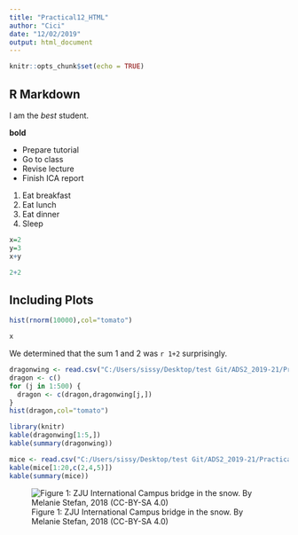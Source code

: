 ```yaml
---
title: "Practical12_HTML"
author: "Cici"
date: "12/02/2019"
output: html_document
---
```


```r
knitr::opts_chunk$set(echo = TRUE)
```

## R Markdown

I am the *best* student.

**bold**

- Prepare tutorial
- Go to class
- Revise lecture
- Finish ICA report

1. Eat breakfast
2. Eat lunch
4. Eat dinner
2. Sleep

```r
x=2
y=3
x+y
```

```r
2+2
```

## Including Plots

```r
hist(rnorm(10000),col="tomato")
```

```r
x
```

We determined that the sum 1 and 2 was `r 1+2` surprisingly.

```r
dragonwing <- read.csv("C:/Users/sissy/Desktop/test Git/ADS2_2019-21/Practicals/Practical12_R_Markdown/dragons.csv")
dragon <- c()
for (j in 1:500) {
  dragon <- c(dragon,dragonwing[j,])
}
hist(dragon,col="tomato")
```

```r
library(knitr)
kable(dragonwing[1:5,])
kable(summary(dragonwing))
```

```r
mice <- read.csv("C:/Users/sissy/Desktop/test Git/ADS2_2019-21/Practicals/Practical12_R_Markdown/mouse_report.csv")
kable(mice[1:20,c(2,4,5)])
kable(summary(mice))
```

![Figure 1: ZJU International Campus bridge in the snow. By Melanie Stefan, 2018 (CC-BY-SA 4.0)](C:/Users/sissy/Desktop/test Git/ADS2_2019-21/Practicals/Practical12_R_Markdown/haining_bridge_snow.png)